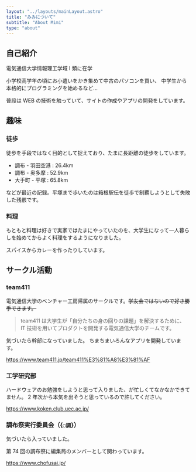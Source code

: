 ```yaml
---
layout: "../layouts/mainLayout.astro"
title: "みみについて"
subtitle: "About Mimi"
type: "about"
---
```



## 自己紹介

<UserCard
  iconImagePath="/images/mimi/icon.png"
  name="みみちゃん"
  account="@mimi_chan"
  description="草を生やしていません。"
/>

電気通信大学情報理工学域 I 類に在学

小学校高学年の頃にお小遣いをかき集めて中古のパソコンを買い、
中学生から本格的にプログラミングを始めるなど...

普段は WEB の技術を触っていて、サイトの作成やアプリの開発をしています。

## 趣味

### 徒歩

徒歩を手段ではなく目的として捉えており、たまに長距離の徒歩をしています。

- 調布 - 羽田空港 : 26.4km
- 調布 - 奥多摩 : 52.9km
- 大手町 - 平塚 : 65.8km

などが最近の記録。平塚まで歩いたのは箱根駅伝を徒歩で制覇しようとして失敗した残骸です。

### 料理

もともと料理は好きで実家ではたまにやっていたのを、大学生になって一人暮らしを始めてからよく料理をするようになりました。

スパイスからカレーを作ったりしています。

## サークル活動

### team411

電気通信大学のベンチャー工房帰属のサークルです。~~学友会ではないので好き勝手できます。~~

> team411 は大学生が「自分たちの身の回りの課題」を解決するために、
> IT 技術を用いてプロダクトを開発する電気通信大学のチームです。

気づいたら幹部になっていました。
ちまちまいろんなアプリを開発しています。

https://www.team411.jp/team411%E3%81%A8%E3%81%AF

### 工学研究部

ハードウェアのお勉強をしようと思って入りました、が忙しくてなかなかできてません。
2 年次から本気を出そうと思っているので許してください。

https://www.koken.club.uec.ac.jp/

### 調布祭実行委員会（{`◯調`}）

気づいたら入っていました。

第 74 回の調布祭に編集局のメンバーとして関わっています。

https://www.chofusai.jp/
